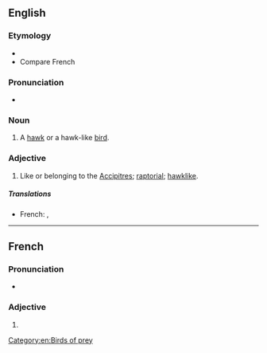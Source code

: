 ==English==

===Etymology===
* {{suffix|en|accipiter|ine}}
* Compare French {{m|fr|accipitrin}}

===Pronunciation===
* {{a|US}} {{IPA|en|/æk.ˈsɪp.ə.tɹaɪn/|/æk.ˈsɪp.ə.tɹɪn/}}

===Noun===
{{en-noun}}

# A [[hawk]] or a hawk-like [[bird]].

===Adjective===
{{en-adj}}

# {{lb|en|ornithology}} Like or belonging to the [[accipitres|Accipitres]]; [[raptorial]]; [[hawklike]].

=====Translations=====
{{trans-top}}
* French: {{t+|fr|accipitrin|m}}, {{t+|fr|accipitrine|f}}
{{trans-mid}}
{{trans-bottom}}

[[Category:en:Birds of prey]]

----

==French==

===Pronunciation===
* {{IPA|fr|/a.ksi.pi.tʁin/}}

===Adjective===
{{head|fr|adjective form}}

# {{feminine singular of|fr|accipitrin}}